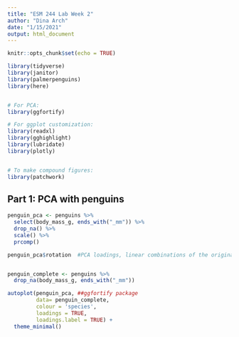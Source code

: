 ```yaml
---
title: "ESM 244 Lab Week 2"
author: "Dina Arch"
date: "1/15/2021"
output: html_document
---
```


```r
knitr::opts_chunk$set(echo = TRUE)

library(tidyverse)
library(janitor)
library(palmerpenguins)
library(here)


# For PCA:
library(ggfortify)

# For ggplot customization:
library(readxl)
library(gghighlight)
library(lubridate)
library(plotly)


# To make compound figures:
library(patchwork)
```


## Part 1: PCA with penguins

```r
penguin_pca <- penguins %>% 
  select(body_mass_g, ends_with("_mm")) %>% 
  drop_na() %>% 
  scale() %>% 
  prcomp()

penguin_pca$rotation  #PCA loadings, linear combinations of the original variables


penguin_complete <- penguins %>% 
  drop_na(body_mass_g, ends_with("_mm"))

autoplot(penguin_pca, ##ggfortify package
         data= penguin_complete,
         colour = 'species',
         loadings = TRUE,
         loadings.label = TRUE) +
  theme_minimal()
```


